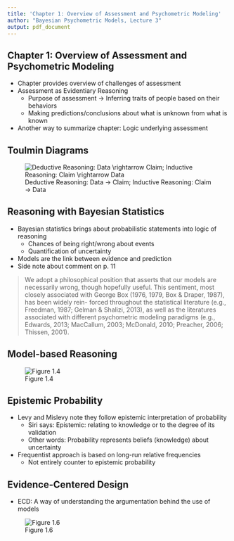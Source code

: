 ```yaml
---
title: 'Chapter 1: Overview of Assessment and Psychometric Modeling'
author: "Bayesian Psychometric Models, Lecture 3"
output: pdf_document
---
```



<!--
```r
knitr::opts_chunk$set(echo = FALSE)
```
--> 

## Chapter 1: Overview of Assessment and Psychometric Modeling

- Chapter provides overview of challenges of assessment
- Assessment as Evidentiary Reasoning
    - Purpose of assessment $\rightarrow$ Inferring traits of people based on their behaviors
    - Making predictions/conclusions about what is unknown from what is known 
- Another way to summarize chapter: Logic underlying assessment


## Toulmin Diagrams

![Deductive Reasoning: Data $\rightarrow$ Claim; Inductive Reasoning: Claim $\rightarrow$ Data](images/figure1.3.png)

## Reasoning with Bayesian Statistics

- Bayesian statistics brings about probabilistic statements into logic of reasoning
    - Chances of being right/wrong about events
    - Quantification of uncertainty
- Models are the link between evidence and prediction
- Side note about comment on p. 11

> We adopt a philosophical position that asserts that our models are necessarily wrong, though hopefully useful. This sentiment, most closely associated with George Box (1976, 1979, Box  & Draper, 1987), has been widely rein- forced throughout the statistical literature (e.g., Freedman, 1987; Gelman & Shalizi, 2013), as well as the literatures associated with different psychometric modeling paradigms (e.g., Edwards, 2013; MacCallum, 2003; McDonald, 2010; Preacher, 2006; Thissen, 2001). 

## Model-based Reasoning 

![Figure 1.4](images/figure1.4.png)

## Epistemic Probability

- Levy and Mislevy note they follow epistemic interpretation of probability 
    - Siri says: Epistemic: relating to knowledge or to the degree of its validation
    - Other words: Probability represents beliefs (knowledge) about uncertainty
- Frequentist approach is based on long-run relative frequencies
    - Not entirely counter to epistemic probability 
    
## Evidence-Centered Design

- ECD: A way of understanding the argumentation behind the use of models 

![Figure 1.6](images/figure1.6.png)
